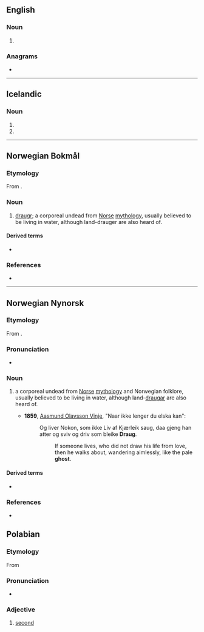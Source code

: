 ==English==

===Noun===
{{en-noun}}

# {{alt form|en|draugr}}

===Anagrams===
* {{anagrams|en|a=adgru|Dagur|Darug|Dugar|Durga|Guard|durag|guard}}

----

==Icelandic==

===Noun===
{{is-noun form}}

# {{inflection of|is|draugur||indef|acc|s}}
# {{inflection of|is|draugur||indef|dat|s}}

----

==Norwegian Bokmål==
{{wikipedia|lang=no|Draug (vesen)}}

===Etymology===
{{PIE root|no|dʰrewgʰ|id=deceive}}
From {{der|nb|non|draugr}}.

===Noun===
{{nb-noun-m1}}

# {{lb|nb|mythology}} [[draugr]]; a corporeal undead from [[Norse]] [[mythology]], usually believed to be living in water, although land-drauger are also heard of.

====Derived terms====
* {{l|nb|dodraug}}

===References===
* {{R:The Bokmål Dictionary}}

----

==Norwegian Nynorsk==
{{wikipedia|lang=nn|Draugen}}

===Etymology===
From {{der|nn|non|draugr}}.

===Pronunciation===
* {{IPA|no|/dræʉɡ/}}

===Noun===
{{nn-noun-m1}}

# {{lb|nn|mythology}} a corporeal undead from [[Norse]] [[mythology]] and Norwegian folklore, usually believed to be living in water, although land-[[draugar]] are also heard of.
#* '''1859''', [[w:Aasmund Olavsson Vinje|Aasmund Olavsson Vinje]], "Naar ikke lenger du elska kan":
#*: Og liver Nokon, som ikke Liv af Kjærleik saug, daa gjeng han atter og sviv og driv som bleike '''Draug'''.
#*:: If someone lives, who did not draw his life from love, then he walks about, wandering aimlessly, like the pale '''ghost'''.

====Derived terms====
* {{l|nn|dodraug}}

===References===
* {{R:The Nynorsk Dictionary}}

==Polabian==

===Etymology===
From {{inh|pox|sla-pro|*drugъ}}

===Pronunciation===
* {{IPA|pox|/drau̯k/}}

===Adjective===
{{head|pox|adjective}}

# [[second]]